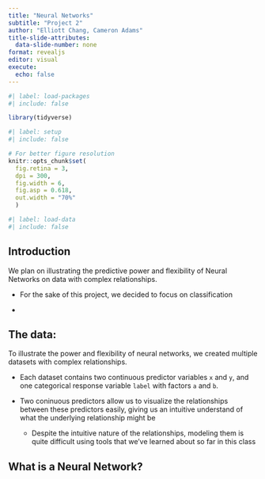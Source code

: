 ```yaml
---
title: "Neural Networks"
subtitle: "Project 2"
author: "Elliott Chang, Cameron Adams"
title-slide-attributes:
  data-slide-number: none
format: revealjs
editor: visual
execute:
  echo: false
---
```


```r
#| label: load-packages
#| include: false

library(tidyverse)
```

```r
#| label: setup
#| include: false

# For better figure resolution
knitr::opts_chunk$set(
  fig.retina = 3, 
  dpi = 300, 
  fig.width = 6, 
  fig.asp = 0.618, 
  out.width = "70%"
  )
```

```r
#| label: load-data
#| include: false
```

## Introduction

We plan on illustrating the predictive power and flexibility of Neural Networks on data with complex relationships.

-   For the sake of this project, we decided to focus on classification

-   

## The data: 

To illustrate the power and flexibility of neural networks, we created multiple datasets with complex relationships.

-   Each dataset contains two continuous predictor variables `x` and `y`, and one categorical response variable `label` with factors `a` and `b`.

-   Two coninuous predictors allow us to visualize the relationships between these predictors easily, giving us an intuitive understand of what the underlying relationship might be

    -   Despite the intuitive nature of the relationships, modeling them is quite difficult using tools that we've learned about so far in this class

## What is a Neural Network?

